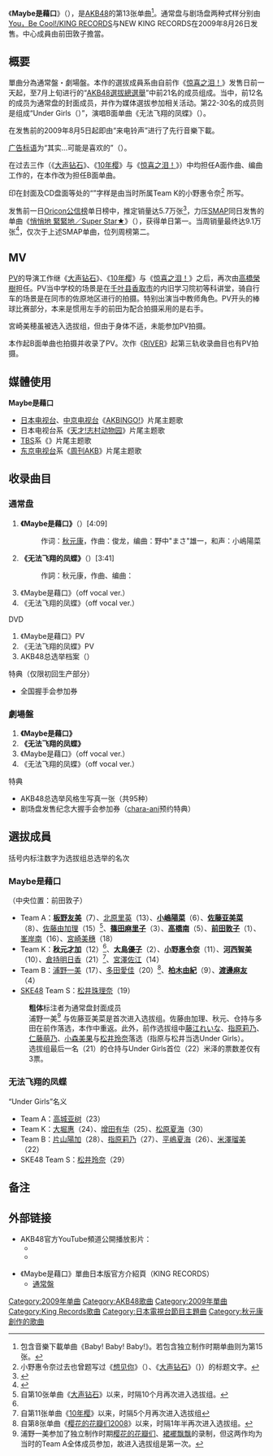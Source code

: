 {{NoteTA
|1=zh-tw:無法飛翔的鳳尾蝶;zh-cn:无法飞翔的凤蝶;
|2=zh-tw:驚喜的淚水！;zh-cn:惊喜之泪！;
}}
{{otheruse|subject=AKB48单曲|other=AKB48 Team SH的中文翻唱|藉口而已Maybe}}
{{Infobox Single
| Name           = 《Maybe是藉口》
| Cover          = Iiwake original.jpg
| Caption        = 通常盘
| Artist         = [[AKB48|AKB48]]
| Album          = [[神曲集|神曲集]]
| A-side         = 
| B-side         = 《无法飞翔的凤蝶》
| Released       = 2009年8月26日
| Format         = [[单曲|单曲]]
| Recorded       = 2009年<br/>{{JPN}}  
| Genre          = [[J-POP|J-POP]]
| Length         = 15分49秒
| Label          = [[King_Records|You，Be Cool!/KING RECORDS]]<small>（通常盘）</small><br/>[[King_Records|NEW KING RECORDS]]<small>（剧场盘）</small>
| Writer         = [[秋元康|秋元康]]（作词）<br/>俊龙（作曲 #1）<br/>{{link-ja|井上義正|井上ヨシマサ}}（作曲 #2）
| Producer       = 秋元康
| Certification  = * 白金（手機全曲付費下載，日本唱片協會）
*金（唱片、電腦下載，日本唱片協會）
| Chart position = *[[Oricon公信榜|Oricon]]單曲日榜第1名
* Oricon單曲週榜第2名
* Oricon單曲月榜第2名<small>（2009年9月）</small>
| Last single    = 《[[惊喜之泪！|惊喜之泪！]]》<br/>（2009年）
| This single    = 《'''Maybe是藉口'''》<br />（2009年）
| Next single    = 《[[RIVER_(AKB48单曲)|RIVER]]》<br/>（2009年）
}}
《'''Maybe是藉口'''》（{{lang-ja|言い訳Maybe}}），是[[AKB48|AKB48]]的第13张单曲<ref>包含音樂下載单曲《Baby! Baby! Baby!》。若包含独立制作时期单曲则为第15张。</ref>。通常盘与剧场盘两种式样分别由[[King_Records|You，Be Cool!/KING RECORDS]]与NEW KING RECORDS在2009年8月26日发售。中心成員由前田敦子擔當。

== 概要 ==
單曲分為通常盤・劇場盤。本作的選拔成員系由自前作《[[惊喜之泪！|惊喜之泪！]]》发售日前一天起，至7月上旬进行的“[[AKB48第13張單曲選拔總選舉「向神發誓，動真格」|AKB48選拔總選舉]]”中前21名的成员组成。当中，前12名的成员为通常盘的封面成员，并作为媒体選拔参加相关活动。第22-30名的成员则是组成“Under Girls（{{lang|ja|アンダーガールズ}}）”，演唱B面单曲《无法飞翔的凤蝶》（{{lang|ja|飛べないアゲハチョウ}}）。

在发售前的2009年8月5日起即由“来电铃声”进行了先行音樂下載。

[[广告标语|广告标语]]为“其实…可能是喜欢的”（{{lang|ja|本当は…好きなのかもしれない}}）。

在过去三作（《[[大声钻石|大声钻石]]》、《[[10年樱|10年樱]]》与《[[惊喜之泪！|惊喜之泪！]]》）中均担任A面作曲、编曲工作的{{link-ja|井上義正|井上ヨシマサ}}，在本作改为担任B面单曲。

印在封面及CD盘面等处的“{{lang|ja|言い訳Maybe}}”字样是由当时所属Team K的小野惠令奈<ref>小野惠令奈过去也曾题写过《[[想见你_(AKB48单曲)|想见你]]》（{{lang|ja|会いたかった}}）、《[[大声钻石|大声钻石]]》（{{lang|ja|大声ダイヤモンド}}}）的标题文字。</ref> 所写。

发售前一日[[Oricon公信榜|Oricon公信榜]]单日榜中，推定销量达5.7万张<ref name="Oricon1">{{Cite web|date= 2009年8月26日|url= http://blog.livedoor.jp/ustan777/archives/51574551.html|title= 09/08/25(二)Oricon单日榜单速报|work= The Natsu Style|accessdate= 2011-04-08|archive-date= 2010-08-28|archive-url= https://web.archive.org/web/20100828081133/http://blog.livedoor.jp/ustan777/archives/51574551.html|dead-url= no}}</ref>，力压[[SMAP|SMAP]]同日发售的单曲《[[悄悄地_緊緊地／Super_Star★|悄悄地 緊緊地／Super Star★]]》（{{lang|ja|そっと きゅっと/スーパースター★}}），获得单日第一。当周销量最终达9.1万张<ref name="Oricon2">{{Cite web|date= 2009年9月1日|url= http://blog.livedoor.jp/ustan777/archives/51577606.html|title= 详细分析09-09-07周榜！|work= The Natsu Style|accessdate= 2011-04-08|archive-date= 2011-06-15|archive-url= https://web.archive.org/web/20110615012405/http://blog.livedoor.jp/ustan777/archives/51577606.html|dead-url= no}}</ref>，仅次于上述SMAP单曲，位列周榜第二。

== MV ==
[[音乐影片|PV]]的导演工作继《[[大声钻石|大声钻石]]》、《[[10年樱|10年樱]]》与《[[惊喜之泪！|惊喜之泪！]]》之后，再次由[[高橋榮樹|高橋榮樹]]担任。PV当中学校的场景是在[[千叶县|千叶县]][[香取市|香取市]]的{{Link-ja|千叶县立房总之村|千葉県立房総のむら}}内旧学习院初等科讲堂，骑自行车的场景是在同市的佐原地区进行的拍摄。{{Link-ja|ビシバシステム|ビシバシステム}}特别出演当中教师角色。PV开头的棒球比赛部分，本来是惯用左手的前田为配合拍摄采用的是右手。

宮崎美穂虽被选入选拔组，但由于身体不适，未能参加PV拍摄。

本作起B面单曲也拍摄并收录了PV。次作《[[RIVER_(AKB48单曲)|RIVER]]》起第三轨收录曲目也有PV拍摄。

== 媒體使用 ==
'''Maybe是藉口'''
* [[日本电视台|日本电视台]]、[[中京电视台|中京电视台]]《[[AKBINGO!|AKBINGO!]]》片尾主题歌
* 日本电视台系《[[天才!志村动物园|天才!志村动物园]]》片尾主题歌
* [[TBS|TBS]]系《{{Link-ja|都交给秋子吧!|アッコにおまかせ!}}》片尾主题歌
* [[东京电视台|东京电视台]]系《[[周刊AKB|周刊AKB]]》片尾主题歌

== 收录曲目 ==
=== 通常盘 ===
# '''《Maybe是藉口》'''（{{lang|ja|言い訳Maybe}}）[4:09]
#: 作词：[[秋元康|秋元康]]，作曲：俊龙，编曲：野中"まさ"雄一，和声：小嶋陽菜
# '''《无法飞翔的凤蝶》'''（{{lang|ja|飛べないアゲハチョウ}}）[3:41]
#: 作詞：秋元康，作曲、编曲：{{link-ja|井上義正|井上ヨシマサ}}
# 《Maybe是藉口》（off vocal ver.）
# 《无法飞翔的凤蝶》（off vocal ver.）

; DVD
# 《Maybe是藉口》PV
# 《无法飞翔的凤蝶》PV
# AKB48总选举档案（{{lang|ja|総選挙ドキュメント}}）

; 特典（仅限初回生产部分）
* 全国握手会参加券

=== 劇場盤 ===
# '''《Maybe是藉口》'''
# '''《无法飞翔的凤蝶》'''
# 《Maybe是藉口》（off vocal ver.）
# 《无法飞翔的凤蝶》（off vocal ver.）

; 特典
* AKB48总选举风格生写真一张（共95种）
* 剧场盘发售纪念大握手会参加券（[[w:ja:キャラアニ|chara-ani]]预约特典）

== 選拔成員 ==
;括号内标注数字为选拔组总选举的名次
=== Maybe是藉口 ===
（中央位置：前田敦子）
* Team A：'''[[板野友美|板野友美]]'''（7）、[[北原里英|北原里英]]（13）、'''[[小嶋陽菜|小嶋陽菜]]'''（6）、'''[[佐藤亚美菜|佐藤亚美菜]]'''（8）、[[佐藤由加理|佐藤由加理]]（15）<ref name="wp1">自第10张单曲《[[大声钻石|大声钻石]]》以来，时隔10个月再次进入选拔组。</ref>、'''[[篠田麻里子|篠田麻里子]]'''（3）、'''[[高橋南|高橋南]]'''（5）、'''[[前田敦子|前田敦子]]'''（1）、[[峯岸南|峯岸南]]（16）、[[宮崎美穗|宮崎美穗]]（18）
* Team K：'''[[秋元才加|秋元才加]]'''（12）<ref name="wp1"/>、'''[[大島優子|大島優子]]'''（2）、'''[[小野惠令奈|小野惠令奈]]'''（11）、'''[[河西智美|河西智美]]'''（10）、[[倉持明日香|倉持明日香]]（21）<ref>自第11张单曲《[[10年樱|10年樱]]》以来，时隔5个月再次进入选拔组</ref>、[[宮澤佐江|宮澤佐江]]（14）
* Team B：[[浦野一美|浦野一美]]（17）、[[多田愛佳|多田愛佳]]（20）<ref>自第8张单曲《[[樱花的花瓣们2008|樱花的花瓣们2008]]》以来，时隔1年半再次进入选拔组。</ref>、'''[[柏木由紀|柏木由紀]]'''（9）、'''[[渡邊麻友|渡邊麻友]]'''（4）
* [[SKE48|SKE48]] Team S：[[松井珠理奈|松井珠理奈]]（19）

:'''粗体'''标注者为通常盘封面成员
:浦野一美<ref name="urano">浦野一美参加了独立制作时期[[樱花的花瓣们|樱花的花瓣们]]、[[裙襬飘飘|裙襬飘飘]]的录制，但这两作均为当时的Team A全体成员参加，故进入选拔组是第一次。</ref> 与佐藤亚美菜是首次进入选拔组。佐藤由加理、秋元、仓持与多田在前作落选，本作中重返。此外，前作选拔组中[[藤江れいな|藤江れいな]]、[[指原莉乃|指原莉乃]]、[[仁藤萌乃|仁藤萌乃]]、[[小森美果|小森美果]]与[[松井玲奈|松井玲奈]]落选（指原与松井当选Under Girls）。
:选拔组最后一名（21）的仓持与Under Girls首位（22）米泽的票数差仅有3票。

=== 无法飞翔的凤蝶 ===
“Under Girls”名义
* Team A：[[高城亚树|高城亚树]]（23）
* Team K：[[大堀惠|大堀惠]]（24）、[[增田有华|增田有华]]（25）、[[松原夏海|松原夏海]]（30）
* Team B：[[片山陽加|片山陽加]]（28）、[[指原莉乃|指原莉乃]]（27）、[[平嶋夏海|平嶋夏海]]（26）、[[米澤瑠美|米澤瑠美]]（22）
* SKE48 Team S：[[松井玲奈|松井玲奈]]（29）

== 备注 ==
{{reflist|2}}

== 外部链接 ==
*AKB48官方YouTube頻道公開播放影片：
** {{YouTube|qJ-Drv9tVjI|《Maybe是藉口》PV}}
** {{YouTube|bUCoMByWzI0|《無法飛行的鳳尾蝶 》PV}}

* 《Maybe是藉口》單曲日本版官方介紹頁（KING RECORDS）{{ja}}
** [http://www.kingrecords.co.jp/cs/g/gKIZM-37/ 通常盤] {{Wayback|url=http://www.kingrecords.co.jp/cs/g/gKIZM-37/ |date=20120325020632 }}

{{AKB48歌曲}}
{{SKE48}}

{{DEFAULTSORT:Iiwake Maybe}}
[[Category:2009年单曲|Category:2009年单曲]]
[[Category:AKB48歌曲|Category:AKB48歌曲]]
[[Category:2009年單曲|Category:2009年單曲]]
[[Category:King_Records歌曲|Category:King Records歌曲]]
[[Category:日本電視台節目主題曲|Category:日本電視台節目主題曲]]
[[Category:秋元康創作的歌曲|Category:秋元康創作的歌曲]]